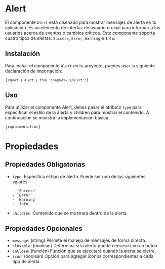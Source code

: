
# Alert

El componente `Alert` está diseñado para mostrar mensajes de alerta en tu aplicación. Es un elemento de interfaz de
usuario crucial para informar a los usuarios acerca de eventos o cambios críticos. Este componente soporta cuatro tipos
de alertas: `Success`, `Error`, `Warning` e `Info`.

## Instalación

Para incluir el componente `Alert` en tu proyecto, puedes usar la siguiente declaración de importación:

<Code>{`import { Alert } from 'pragmate-ui/alert';`}</Code>

## Uso

Para utilizar el componente Alert, debes pasar el atributo `type` para especificar el estilo de la alerta y children
para mostrar el contenido. A continuación se muestra la implementación básica:

<Code>{implementation}</Code>

# Propiedades

## Propiedades Obligatorias

-   `type`: Especifica el tipo de alerta. Puede ser uno de los siguientes valores:

        - `Success`
        - `Error`
        - `Warning`
        - `Info`

-   `children`: Contenido que se mostrará dentro de la alerta.

## Propiedades Opcionales

-   `message`: (string) Permite el manejo de mensajes de forma directa.
-   `closable`: (boolean) Determina si la alerta puede cerrarse con un botón.
-   `onClose`: (función) Función que se ejecutará cuando la alerta se cierre.
-   `icon`: (boolean) Opción para agregar íconos correspondientes a cada tipo de alerta.

<Example />
